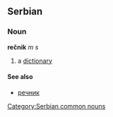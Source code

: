 ==Serbian==
===Noun===
'''rečnik''' ''m s''
#a [[dictionary]]
====See also====
*[[речник]]
[[Category:Serbian common nouns]]